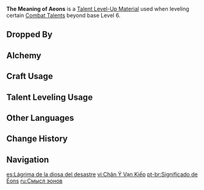 {{Item Infobox
|id           = 113034
|image        = Item The Meaning of Aeons.png
|type         = Talent Level-Up Materials
|invCategory  = Character Development Items
|group        = Magatsu Mitake Narukami no Mikoto Materials
|group2       = Weekly Boss Drops
|rarity       = 5
|description  = A small piece of headgear obtained once the dust settled in the [[Plane of Euthymia]].<br />One thought may end all calamity, and there will always be thoughts that may transcend time.<br />Amid all this, one wonders if Makoto's true meaning was successfully communicated or not.
|source1      = Lv. 70+ [[End of the Oneiric Euthymia]] Reward
}}
'''The Meaning of Aeons''' is a [[Talent Level-Up Material]] used when leveling certain [[Combat Talents]] beyond base Level 6.

==Dropped By==
{{Dropped By|level=70}}

==Alchemy==
{{Recipe
|type = Converting
|Mudra of the Malefic General = 1
|Dream Solvent = 1
|sort = Mudra of the Malefic General,Dream Solvent
}}
{{Recipe
|type = Converting
|Tears of the Calamitous God = 1
|Dream Solvent = 1
|sort = Tears of the Calamitous God,Dream Solvent
}}

==Craft Usage==
{{Craft Usage}}

==Talent Leveling Usage==
{{Talent Leveling Usage}}

==Other Languages==
{{Other Languages
|en      = The Meaning of Aeons
|zhs     = 万劫之真意
|zhs_rm  = Wàn Jié zhī Zhēnyì
|zht     = 萬劫之真意
|zht_rm  = Wàn Jié zhī Zhēnyì
|zh_tl   = The True Meaning of Eternity
|ja      = 万劫の真意
|ja_rm   = Bangou no Shin'i
|ja_tl   = The True Meaning of Eternity
|ja_note = {{lang|mini=1|ja=万劫|ja_tl=eternity|ja_lit=10,000 {{w|Kalpa (aeon)|Kalpas}}}}
|ko      = 만겁의 진의
|ko_rm   = Mangeop-ui Jin'ui
|ko_tl   = The True Meaning of Aeons
|es      = Máxima de la catástrofe
|es_tl   = Maxim of the Catastrophe
|fr      = Signification d'une éternité
|fr_tl   = Meaning of an Eternity
|ru      = Смысл эонов
|ru_tl   = 
|th      = The Meaning of Aeons
|vi      = {{tt|Chân Ý|真意}} {{tt|Vạn Kiếp|万劫}}
|vi_tl   = The True Meaning of Eternity{{Sino|vi|ja|part=1}}
|de      = Sinn der Äonen
|de_tl   = Meaning of Aeons
|id      = The Meaning of Aeons
|pt      = Significado de Éons
|pt_tl   = Meaning of Aeons
}}

==Change History==
{{Change History|2.5}}

==Navigation==
{{Development Item Navbox|type=Character Talent Materials}}

[[es:Lágrima de la diosa del desastre]]
[[vi:Chân Ý Vạn Kiếp]]
[[pt-br:Significado de Éons]]
[[ru:Смысл эонов]]